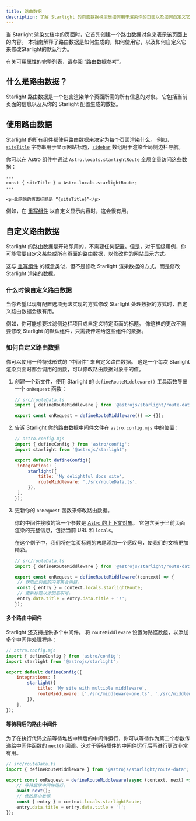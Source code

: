 ```yaml
---
title: 路由数据
description: 了解 Starlight 的页面数据模型是如何用于渲染你的页面以及如何自定义它。
---
```



当 Starlight 渲染文档中的页面时，它首先创建一个路由数据对象来表示该页面上的内容。
本指南解释了路由数据是如何生成的，如何使用它，以及如何自定义它来修改Starlight的默认行为。

有关可用属性的完整列表，请参阅 [“路由数据参考”](/zh-cn/reference/route-data/)。

## 什么是路由数据？

Starlight 路由数据是一个包含渲染单个页面所需的所有信息的对象。
它包括当前页面的信息以及从你的 Starlight 配置生成的数据。

## 使用路由数据

Starlight 的所有组件都使用路由数据来决定为每个页面渲染什么。
例如，[`siteTitle`](/zh-cn/reference/route-data/#sitetitle) 字符串用于显示网站标题，[`sidebar`](/zh-cn/reference/route-data/#sidebar) 数组用于渲染全局侧边栏导航。

你可以在 Astro 组件中通过 `Astro.locals.starlightRoute` 全局变量访问这些数据：

```astro title="example.astro" {2}
---
const { siteTitle } = Astro.locals.starlightRoute;
---

<p>此网站的页面标题是 “{siteTitle}”</p>
```

例如，在 [重写组件](/zh-cn/guides/overriding-components/) 以自定义显示内容时，这会很有用。

## 自定义路由数据

Starlight 的路由数据是开箱即用的，不需要任何配置。但是，对于高级用例，你可能需要自定义某些或所有页面的路由数据，以修改你的网站显示方式。

这与 [重写组件](/zh-cn/guides/overriding-components/) 的概念类似，但不是修改 Starlight 渲染数据的方式，而是修改 Starlight 渲染的数据。

### 什么时候自定义路由数据

当你希望以现有配置选项无法实现的方式修改 Starlight 处理数据的方式时，自定义路由数据会很有用。

例如，你可能想要过滤侧边栏项目或自定义特定页面的标题。
像这样的更改不需要修改 Starlight 的默认组件，只需要传递给这些组件的数据。

### 如何自定义路由数据

你可以使用一种特殊形式的 “中间件” 来自定义路由数据。
这是一个每次 Starlight 渲染页面时都会调用的函数，可以修改路由数据对象中的值。

<Steps>

1. 创建一个新文件，使用 Starlight 的 `defineRouteMiddleware()` 工具函数导出一个 `onRequest` 函数：

   ```ts
   // src/routeData.ts
   import { defineRouteMiddleware } from '@astrojs/starlight/route-data';

   export const onRequest = defineRouteMiddleware(() => {});
   ```

2. 告诉 Starlight 你的路由数据中间件文件在 `astro.config.mjs` 中的位置：

   ```js ins={9}
   // astro.config.mjs
   import { defineConfig } from 'astro/config';
   import starlight from '@astrojs/starlight';

   export default defineConfig({
   	integrations: [
   		starlight({
   			title: 'My delightful docs site',
   			routeMiddleware: './src/routeData.ts',
   		}),
   	],
   });
   ```

3. 更新你的 `onRequest` 函数来修改路由数据。

   你的中间件接收的第一个参数是 [Astro 的上下文对象](https://docs.astro.build/zh-cn/reference/api-reference/)。
   它包含关于当前页面渲染的完整信息，包括当前 URL 和 `locals`。

   在这个例子中，我们将在每页标题的末尾添加一个感叹号，使我们的文档更加精彩。

   ```ts
   // src/routeData.ts
   import { defineRouteMiddleware } from '@astrojs/starlight/route-data';

   export const onRequest = defineRouteMiddleware((context) => {
   	// 获取此页面的内容集合条目。
   	const { entry } = context.locals.starlightRoute;
   	// 更新标题以添加感叹号。
   	entry.data.title = entry.data.title + '!';
   });
   ```

</Steps>

#### 多个路由中间件

Starlight 还支持提供多个中间件。
将 `routeMiddleware` 设置为路径数组，以添加多个中间件处理程序：

```js {9}
// astro.config.mjs
import { defineConfig } from 'astro/config';
import starlight from '@astrojs/starlight';

export default defineConfig({
	integrations: [
		starlight({
			title: 'My site with multiple middleware',
			routeMiddleware: ['./src/middleware-one.ts', './src/middleware-two.ts'],
		}),
	],
});
```

#### 等待稍后的路由中间件

为了在执行代码之前等待堆栈中稍后的中间件运行，你可以等待作为第二个参数传递给中间件函数的 `next()` 回调。这对于等待插件的中间件运行后再进行更改非常有用。

```ts "next" "await next();"
// src/routeData.ts
import { defineRouteMiddleware } from '@astrojs/starlight/route-data';

export const onRequest = defineRouteMiddleware(async (context, next) => {
	// 等待后续中间件运行。
	await next();
	// 修改路由数据
	const { entry } = context.locals.starlightRoute;
	entry.data.title = entry.data.title + '!';
});
```
